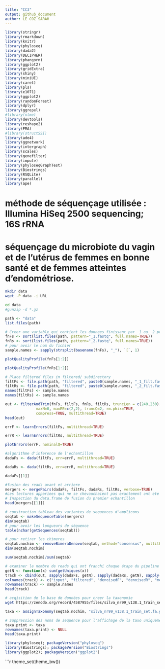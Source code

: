 ```yaml
---
title: "CC3"
output: github_document
author: LE COZ SARAH
---
```

```r
library(stringr)
library(rmarkdown)
library(knitr)
library(phyloseq)
library(dada2)
library(DECIPHER)
library(phangorn)
library(ggplot2)
library(gridExtra)
library(shiny)
library(miniUI)
library(caret)
library(pls)
library(e1071)
library(ggplot2)
library(randomForest)
library(dplyr)
library(ggrepel)
#library(nlme)
library(devtools)
library(reshape2)
library(PMA)
#library(structSSI)
library(ade4)
library(ggnetwork)
library(intergraph)
library(scales)
library(genefilter)
library(impute)
library(phyloseqGraphTest)
library(Biostrings)
library(RSQLite)
library(parallel)
library(ape)
```

# méthode de séquençage utilisée : Illumina HiSeq 2500 sequencing; 16S rRNA
# séquençage du microbiote du vagin et de l'utérus de femmes en bonne santé et de femmes atteintes d'endométriose.

```bash
mkdir data
wget -P data -i URL
```

```bash
cd data
#gunzip -d *.gz
```

```r
path <- "data"
list.files(path)
```

```r
# Creer une variable qui contient les donnees finissant par _1 ou _2 pour les trier par ordre alphabetique
fnFs <- sort(list.files(path, pattern="_1.fastq", full.names=TRUE))
fnRs <- sort(list.files(path, pattern="_2.fastq", full.names=TRUE))
# pour avoir le nom du fichier
sample.names <- sapply(strsplit(basename(fnFs), "_"), `[`, 1)
```

```r
plotQualityProfile(fnFs[1:2])
```


```r
plotQualityProfile(fnRs[1:2])
```

```r
# Place filtered files in filtered/ subdirectory
filtFs <- file.path(path, "filtered", paste0(sample.names, "_1_filt.fastq"))
filtRs <- file.path(path, "filtered", paste0(sample.names, "_2_filt.fastq"))
names(filtFs) <- sample.names
names(filtRs) <- sample.names
```

```r
out <- filterAndTrim(fnFs, filtFs, fnRs, filtRs, truncLen = c(240,230), trimLeft = c(21,21),
              maxN=0, maxEE=c(2,2), truncQ=2, rm.phix=TRUE,
              compress=TRUE, multithread=TRUE)
head(out)
```

```r
errF <- learnErrors(filtFs, multithread=TRUE)
```

```r
errR <- learnErrors(filtRs, multithread=TRUE)
```

```r
plotErrors(errF, nominalQ=TRUE)
```

```r
#algorithme d'inference de l'echantillon
dadaFs <- dada(filtFs, err=errF, multithread=TRUE)
```

```r
dadaRs <- dada(filtRs, err=errR, multithread=TRUE)
```

```r
dadaFs[[1]]
```

```r
#fusion des reads avant et arriere
mergers <- mergePairs(dadaFs, filtFs, dadaRs, filtRs, verbose=TRUE)
#Les lectures appariees qui ne se chevauchaient pas exactement ont ete supprimees par mergePairs, ce qui a permis de reduire davantage les resultats errones.
# Inspection du data.frame de fusion du premier echantillon
head(mergers[[1]])
```

```r
# construction tableau des variantes de sequences d'amplicons
seqtab <- makeSequenceTable(mergers)
dim(seqtab)
# pour avoir les longueurs de séquence
table(nchar(getSequences(seqtab)))
```

```r
# pour retirer les chimeres
seqtab.nochim <- removeBimeraDenovo(seqtab, method="consensus", multithread=TRUE, verbose=TRUE)
dim(seqtab.nochim)
```

```r
sum(seqtab.nochim)/sum(seqtab)
```

```r
# examiner le nombre de reads qui ont franchi chaque étape du pipeline
getN <- function(x) sum(getUniques(x))
track <- cbind(out, sapply(dadaFs, getN), sapply(dadaRs, getN), sapply(mergers, getN), rowSums(seqtab.nochim))
colnames(track) <- c("input", "filtered", "denoisedF", "denoisedR", "merged", "nonchim")
rownames(track) <- sample.names
head(track)
```

```bash
# acqisition de la base de données pour creer la taxonomie
wget https://zenodo.org/record/4587955/files/silva_nr99_v138.1_train_set.fa.gz?download=1
```

```r
taxa <- assignTaxonomy(seqtab.nochim, "silva_nr99_v138.1_train_set.fa.gz?download=1", multithread=TRUE)
```

```r
# Suppression des noms de sequence pour l'affichage de la taxo uniquement
taxa.print <- taxa
rownames(taxa.print) <- NULL
head(taxa.print)
```

```r
library(phyloseq); packageVersion("phyloseq")
library(Biostrings); packageVersion("Biostrings")
library(ggplot2); packageVersion("ggplot2")
```

```r
theme_set(theme_bw())